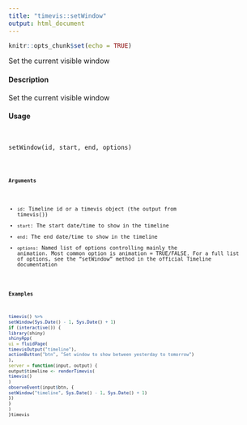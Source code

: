 ```yaml
---
title: "timevis::setWindow"
output: html_document
---
```


```r
knitr::opts_chunk$set(echo = TRUE)
```

Set the current visible window

#### Description

Set the current visible window

#### Usage
<pre><code>

setWindow(id, start, end, options)

<code></pre>

#### Arguments

* ``id``: Timeline id or a timevis object (the output from timevis())
* ``start``: The start date/time to show in the timeline
* ``end``: The end date/time to show in the timeline
* ``options``: Named list of options controlling mainly the animation. Most common option is animation = TRUE/FALSE. For a full list of options, see the "setWindow" method in the official Timeline documentation

#### Examples
```r

timevis() %>%
setWindow(Sys.Date() - 1, Sys.Date() + 1)
if (interactive()) {
library(shiny)
shinyApp(
ui = fluidPage(
timevisOutput("timeline"),
actionButton("btn", "Set window to show between yesterday to tomorrow")
),
server = function(input, output) {
output$timeline <- renderTimevis(
timevis()
)
observeEvent(input$btn, {
setWindow("timeline", Sys.Date() - 1, Sys.Date() + 1)
})
}
)
}timevis
```
